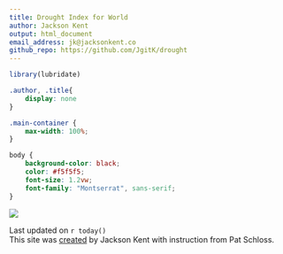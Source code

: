 ```yaml
---
title: Drought Index for World
author: Jackson Kent
output: html_document
email_address: jk@jacksonkent.co
github_repo: https://github.com/JgitK/drought
---
```


<link rel="preconnect" href="https://fonts.googleapis.com">
<link rel="preconnect" href="https://fonts.gstatic.com" crossorigin>
<link href="https://fonts.googleapis.com/css2?family=Montserrat&display=swap" rel="stylesheet">

```r
library(lubridate)
```

```css
.author, .title{
    display: none
}

.main-container {
    max-width: 100%;
}

body {
    background-color: black;
    color: #f5f5f5;
    font-size: 1.2vw;
    font-family: "Montserrat", sans-serif;
}
```

![](visuals/world_drought.png)

Last updated on `r today()`    
This site was [created](`r rmarkdown::metadata$github_repo`) by Jackson Kent with instruction from Pat Schloss. 